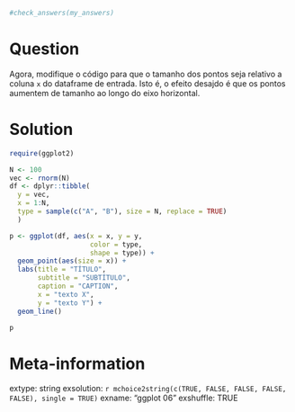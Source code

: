 ```r

#check_answers(my_answers)
```

Question
========

Agora, modifique o código para que o tamanho dos pontos seja relativo a coluna `x` do dataframe de entrada. Isto é, o efeito desajdo é que os pontos aumentem de tamanho ao longo do eixo horizontal.


Solution
================

```r
require(ggplot2)

N <- 100
vec <- rnorm(N)
df <- dplyr::tibble(
  y = vec,
  x = 1:N,
  type = sample(c("A", "B"), size = N, replace = TRUE)
  )

p <- ggplot(df, aes(x = x, y = y, 
                    color = type, 
                    shape = type)) + 
  geom_point(aes(size = x)) + 
  labs(title = "TÍTULO",
       subtitle = "SUBTÍTULO",
       caption = "CAPTION",
       x = "texto X",
       y = "texto Y") + 
  geom_line()

p
```

Meta-information
================
extype: string
exsolution: `r mchoice2string(c(TRUE, FALSE, FALSE, FALSE, FALSE), single = TRUE)`
exname: "ggplot 06"
exshuffle: TRUE

